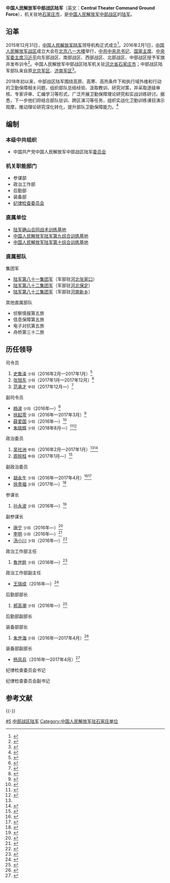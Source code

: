 {{Infobox military unit
|unit_name=中国人民解放军中部战区陆军
|image=[[File:Ground_Force_Flag_of_the_People's_Republic_of_China.svg|120px]]
|caption=[[中国人民解放军军旗|中国人民解放军陆军军旗]]
|dates=2016年至今
|country={{PRC}}
|軍種=[[中国人民解放军陆军|陆军]]
|type=中国人民解放军副战区级军种
|role=地面作战
|size=3个[[集团军|集团军]]、其他地面部队
|current_commander_label=[[司令员|司令员]]
|current_commander=[[范承才|范承才]] <small>[[中国人民解放军中将|中将]]</small>
|ceremonial_chief_label=[[政治委员|政治委员]]
|ceremonial_chief=[[周皖柱|周皖柱]] <small>[[中国人民解放军中将|中将]]</small>
|command_structure=[[中国人民解放军陆军|中国人民解放军陆军]]领导机构<br />[[中国人民解放军中部战区|中国人民解放军中部战区]]
|garrison=[[石家庄市|石家庄市]]
|colors={{color box|#FF0000}}{{color box|#008000}} [[红色|红色]]与[[绿色|绿色]]
|motto=
|equipment=
|march=《[[中国人民解放军进行曲|中国人民解放军进行曲]]》
|patron=
|notable_commanders=
|battles=
|identification_symbol=
|identification_symbol_label=臂章
}}
{{中华人民共和国军事|hidden=1 }}

'''中国人民解放军中部战区陆军'''（英文：'''Central Theater Command Ground Force'''），机关驻地[[石家庄市|石家庄市]]，是[[中国人民解放军中部战区|中国人民解放军中部战区]]的[[中国人民解放军陆军|陆军]]。

==沿革==
2015年12月31日，[[中国人民解放军陆军|中国人民解放军陆军]]领导机构正式成立<ref>{{Cite web|title=陆军领导机构火箭军战略支援部队成立大会在京举行 习近平向中国人民解放军陆军火箭军战略支援部队授予军旗并致训词|url=http://news.xinhuanet.com/politics/2016-01/01/c_1117646667.htm|accessdate=2017-10-14|date=2016-01-01|publisher=新华网|archive-date=2016-01-01|archive-url=https://web.archive.org/web/20160101131113/http://news.xinhuanet.com/politics/2016-01/01/c_1117646667.htm|dead-url=no}}</ref>。2016年2月1日，[[中国人民解放军战区|中国人民解放军战区]]成立大会在[[北京市|北京]][[八一大楼|八一大楼]]举行，[[中国共产党中央委员会总书记|中共中央总书记]]、[[中华人民共和国主席|国家主席]]、[[中央军委主席|中央军委主席]][[习近平|习近平]]向东部战区、南部战区、西部战区、北部战区、中部战区授予军旗并发布训令<ref>{{Cite news|url=http://news.xinhuanet.com/politics/2016-02/01/c_1117960554.htm|title=中国人民解放军战区成立大会在北京举行-新华网|accessdate=2017-10-14|publisher=新华网|date=2016-02-01|archive-date=2017-09-22|archive-url=https://web.archive.org/web/20170922222113/http://news.xinhuanet.com/politics/2016-02/01/c_1117960554.htm|dead-url=no}}</ref>。中国人民解放军中部战区陆军机关驻[[河北省|河北省]][[石家庄市|石家庄市]]；中部战区陆军部队来自原[[中国人民解放军北京军区|北京军区]]、[[中国人民解放军济南军区|济南军区]]<ref>{{Cite web|title=五战区陆军机关驻地曝光：中部战区为石家庄|url=http://news.qq.com/a/20160203/044554.htm|accessdate=2017-10-14|date=2016-02-03|publisher=腾讯网|archive-date=2020-11-15|archive-url=https://web.archive.org/web/20201115100407/https://news.qq.com/a/20160203/044554.htm|dead-url=no}}</ref>。

2018年初以来，中部战区陆军围绕高原、高寒、高热条件下和执行域外维和行动的卫勤保障相关问题，组织部队总结经验、汲取教训、研究对策，并采取逐级审核、专家评审、汇编学习等形式，广泛开展卫勤保障理论研究和实战训练研讨。据悉，下一步他们将结合部队驻训、跨区演习等任务，组织实战化卫勤训练课目演示观摩，推动理论研究深化转化，提升部队卫勤保障能力。<ref>{{Cite web|title=中部战区陆军最新卫勤研究成果服务实战化演训|url=http://www.xinhuanet.com/mil/2018-07/03/c_129906038.htm|accessdate=2019-09-14|date=2018-07-03|publisher=新华网|archive-date=2020-11-04|archive-url=https://web.archive.org/web/20201104183255/http://www.xinhuanet.com/mil/2018-07/03/c_129906038.htm|dead-url=no}}</ref>

==编制==
===本级中共组织===
* 中国共产党中国人民解放军中部战区陆军[[党委|委员会]]

===机关职能部门===
* 参谋部
* 政治工作部
* 后勤部
* 装备部
* [[中国共产党纪律检查机关|纪律检查委员会]]
===直属单位===
* [[中国人民解放军陆军确山合同战术训练基地|陆军确山合同战术训练基地]]
* [[中国人民解放军陆军第九综合训练基地|中国人民解放军陆军第九综合训练基地]]
* [[中国人民解放军陆军第十综合训练基地|中国人民解放军陆军第十综合训练基地]]

===直属部队===
; 集团军
*[[中国人民解放军陆军第八十一集团军|陆军第八十一集团军]]（军部驻[[河北省|河北]][[张家口市|张家口]]）
*[[中国人民解放军陆军第八十二集团军|陆军第八十二集团军]]（军部驻[[河北省|河北]][[保定市|保定]]）
*[[中国人民解放军陆军第八十三集团军|陆军第八十三集团军]]（军部驻[[河南省|河南]][[新乡市|新乡]]）

; 其他直属部队
* 侦察情报第五旅
* 信息保障第五旅
* 电子对抗第五旅
* 舟桥第三十二旅

==历任领导==
{{col-begin}}
{{col-2}}
; 司令员
# [[史鲁泽|史鲁泽]] <small>少将</small>（2016年2月—2017年1月）<ref name="sohu">{{Cite web|title=中部战区陆军司令政委亮相 驻地详细信息披露|url=http://mil.sohu.com/20160205/n436934926.shtml|accessdate=2017-10-14|date=2016-02-05|publisher=搜狐|archiveurl=https://web.archive.org/web/20200720161529/https://mil.sohu.com/20160205/n436934926.shtml|archivedate=2020-07-20|dead-url=no}}</ref>
# [[张旭东_(1962年)|张旭东]] <small>少将</small>（2017年1月—2017年12月）<ref>{{Cite web|title=陆军第39集团军原军长张旭东少将升任中部战区陆军司令员|url=http://www.thepaper.cn/newsDetail_forward_1642841|accessdate=2017-10-14|date=2017-03-19|publisher=澎湃新闻|archiveurl=https://web.archive.org/web/20201104172440/http://www.thepaper.cn/newsDetail_forward_1642841|archivedate=2020-11-04|dead-url=no}}</ref>
# [[范承才|范承才]] <small>中将</small>（2017年12月—）<ref>{{cite web|title=76军军长范承才少将升任中部战区陆军司令员|url=http://news.sina.com.cn/o/2018-01-03/doc-ifyqinzs8310464.shtml|accessdate=2018-01-04|work=新浪|archiveurl=https://web.archive.org/web/20201104151327/http://news.sina.com.cn/o/2018-01-03/doc-ifyqinzs8310464.shtml|archivedate=2020-11-04|dead-url=no}}</ref>

; 副司令员
* [[杨波_(少将)|杨波]] <small>少将</small>（2016年—）<ref>{{Cite news|url=http://china.caixin.com/2016-03-13/100919678.html|title=杨波任中部战区陆军副司令员|accessdate=2017-10-14|publisher=财新网|date=2016-03-13|archivedate=2020-11-04|archiveurl=https://web.archive.org/web/20201104071149/http://china.caixin.com/2016-03-13/100919678.html|dead-url=no}}</ref>
* [[徐起零|徐起零]] <small>少将</small>（2016年—2017年3月）<ref>{{Cite web|title=徐起零任中部战区陆军副司令 曾为54军参谋长|url=http://mil.sohu.com/20160728/n461373810.shtml|accessdate=2017-10-14|date=2016-07-28|publisher=搜狐|archiveurl=https://web.archive.org/web/20200720161544/https://mil.sohu.com/20160728/n461373810.shtml|archivedate=2020-07-20|dead-url=no}}</ref>
* [[薛爱国|薛爱国]] <small>少将</small>（2016年—）<ref>{{Cite web|title=第27集团军军长薛爱国调任中部战区陆军副司令员(图)|url=http://news.ifeng.com/a/20160903/49892312_0.shtml|accessdate=2017-10-14|date=2016-09-03|publisher=凤凰网|archiveurl=https://web.archive.org/web/20200517221715/https://news.ifeng.com/a/20160903/49892312_0.shtml|archivedate=2020-05-17|dead-url=no}}</ref>
* [[朱晓辉_(解放军)|朱晓辉]] <small>少将</small>（2018年8月—）<ref>{{Cite web|title=陆军第72集团军首任军长朱晓辉少将已履新中部战区陆军|url=https://www.thepaper.cn/newsDetail_forward_2313130|access-date=2021-08-23|date=2018-08-02|work=澎湃新闻|archive-date=2021-12-08|archive-url=https://web.archive.org/web/20211208180700/https://www.thepaper.cn/newsDetail_forward_2313130}}</ref><ref>{{Cite web|title=【“国际军事比赛-2021”明日开赛】本台专访中国陆军办赛领导小组副组长朱晓辉少将|url=http://www.js7tv.cn/video/202108_255615.html|access-date=2021-08-23|date=2021-08-21|work=中国军视网|archive-date=2021-08-23|archive-url=https://web.archive.org/web/20210823030330/http://www.js7tv.cn/video/202108_255615.html}}</ref>
{{col-2}}
; 政治委员
# [[吴社洲|吴社洲]] <small>中将</small>（2016年2月—2017年1月）<ref name="sohu" /><ref>{{Cite web|title=吴社洲已任西部战区政委，此前担任中部战区副政委|url=http://www.guancha.cn/politics/2017_01_25_391258.shtml|accessdate=2017-01-25|date=2017-01-25|work=观察者网|archiveurl=https://web.archive.org/web/20201108094729/https://www.guancha.cn/politics/2017_01_25_391258.shtml|archivedate=2020-11-08|dead-url=no}}</ref>
# [[周皖柱|周皖柱]] <small>中将</small>（2017年1月—）<ref>{{Cite web|title=第12集团军原政委周皖柱履新中部战区陆军|url=http://china.caixin.com/2017-03-22/101068936.html|accessdate=2017-03-22|date=2017-03-22|work=财新网|archiveurl=https://web.archive.org/web/20201104160517/http://china.caixin.com/2017-03-22/101068936.html|archivedate=2020-11-04|dead-url=no}}</ref>

; 副政治委员
* [[胡永生|胡永生]] <small>少将</small>（2016年—2017年4月）<ref>{{Cite web|title=原总装备部31基地政委胡永生少将任中部战区陆军副政委|url=http://www.thepaper.cn/newsDetail_forward_1506271|accessdate=2017-10-14|date=2016-07-30|publisher=澎湃新闻|archiveurl=https://web.archive.org/web/20201104114447/http://www.thepaper.cn/newsDetail_forward_1506271|archivedate=2020-11-04|dead-url=no}}</ref><ref>{{cite web|title=中部战区陆军副政委胡永生少将调任河南省军区政委|url=http://www.thepaper.cn/newsDetail_forward_1679205|accessdate=2017-05-07|publisher=澎湃新闻|archiveurl=https://web.archive.org/web/20201104152114/http://www.thepaper.cn/newsDetail_forward_1679205|archivedate=2020-11-04|dead-url=no}}</ref>
* [[徐贵福|徐贵福]] <small>少将</small>（2017年—）<ref>{{Cite web|title=原40集团军政委徐贵福改任中部战区陆军副政委|url=http://www.thepaper.cn/newsDetail_forward_1740065|accessdate=2017-07-26|date=2017-07-23|publisher=澎湃新闻|archiveurl=https://web.archive.org/web/20201104144236/http://www.thepaper.cn/newsDetail_forward_1740065|archivedate=2020-11-04|dead-url=no}}</ref>
{{col-end}}
{{col-begin}}
{{col-2}}
; 参谋长
# [[孙永波_(解放军)|孙永波]] <small>少将</small>（2016年—）<ref>{{Cite web|url=http://mil.sohu.com/20160830/n466751908.shtml|title=孙永波任中部战区陆军参谋长 曾为39军副军长|date=2016-08-30|publisher=搜狐|accessdate=2017-02-20|archivedate=2020-07-20|archiveurl=https://web.archive.org/web/20200720161620/https://mil.sohu.com/20160830/n466751908.shtml|dead-url=no}}</ref>

; 副参谋长
* [[唐宁_(解放军)|唐宁]] <small>少将</small>（2016年—）<ref>{{Cite web|url=http://news.ifeng.com/a/20160514/48771269_0.shtml|title=唐宁少将调任中部战区陆军副参谋长|date=2016-05-14|publisher=凤凰网|accessdate=2017-02-20|archivedate=2020-05-16|archiveurl=https://web.archive.org/web/20200516100921/https://news.ifeng.com/a/20160514/48771269_0.shtml|dead-url=no}}</ref>
* [[李明_(中部战区陆军)|李明]] <small>少将</small>（2016年—）<ref>{{Cite web|url=http://www.hg.gov.cn/art/2016/7/10/art_34_91021.html|title=中部战区司令员韩卫国深入黄冈指导救灾慰问官兵|date=2016-07-10|publisher=中国黄冈|accessdate=2017-02-20|archivedate=2020-07-20|archiveurl=https://web.archive.org/web/20200720161627/http://www.hg.gov.cn/art/2016/7/10/art_34_91021.html|dead-url=no}}</ref>
* [[汤小川|汤小川]] <small>少将</small>（2016年—）<ref>{{Cite web|url=http://mil.sohu.com/20160913/n468322476.shtml|title=汤小川出任中部战区陆军副参谋长 跻身副军级|date=2016-09-13|publisher=搜狐|accessdate=2017-02-20|archivedate=2020-07-20|archiveurl=https://web.archive.org/web/20200720161635/https://mil.sohu.com/20160913/n468322476.shtml|dead-url=no}}</ref>
{{col-2}}
; 政治工作部主任
# [[鲁世胜|鲁世胜]] <small>少将</small>（2016年—）<ref>{{Cite web|title=鲁世胜调任中部战区陆军政治工作部主任，王成蔚任65军政委|url=http://news.163.com/16/0807/10/BTS3AB7N00014SEH.html|accessdate=2017-02-20|date=2016-08-07|publisher=澎湃新闻|archiveurl=https://web.archive.org/web/20170221011245/http://news.163.com/16/0807/10/BTS3AB7N00014SEH.html|archivedate=2017-02-21|dead-url=yes}}</ref>

; 政治工作部副主任
* [[王瑞成|王瑞成]]（2016年—）<ref>{{Cite web|title=王瑞成出任中部战区陆军政治工作部副主任|url=http://military.china.com/news/568/20170220/30268998.html|accessdate=2017-02-20|date=2017-02-20|publisher=中华网|archiveurl=https://web.archive.org/web/20201104043836/http://military.china.com/news/568/20170220/30268998.html|archivedate=2020-11-04|dead-url=no}}</ref>
{{col-end}}
{{col-begin}}
{{col-2}}
; 后勤部部长
# [[郝高潮|郝高潮]] <small>少将</small>（2016年—）<ref>{{Cite web|url=http://mil.sohu.com/20160310/n439962503.shtml|title=郝高潮少将赴中部战区陆军履新 任后勤部部长|date=2016-03-10|publisher=搜狐|accessdate=2017-02-20|archivedate=2020-07-20|archiveurl=https://web.archive.org/web/20200720161638/https://mil.sohu.com/20160310/n439962503.shtml|dead-url=no}}</ref>

; 后勤部副部长

{{col-2}}
; 装备部部长
# [[朱世海|朱世海]] <small>少将</small>（2016年—2017年4月）<ref>{{Cite web|url=http://mt.sohu.com/20170423/n490353519.shtml|title=中央任命来了〔2017.04.23〕全国31省区市最新党委宣传部长名单|date=2017-04-23|publisher=搜狐|accessdate=2017-10-14}}</ref>

; 装备部副部长
* [[杨凤兵|杨凤兵]]（2016年—2017年4月）<ref>{{Cite web|url=http://www.thepaper.cn/newsDetail_forward_1679508|title=中部战区陆军装备部原副部长杨凤兵主动提出向省军区平职交流|date=2017-05-07|publisher=澎湃新闻|accessdate=2017-10-14|archivedate=2020-11-04|archiveurl=https://web.archive.org/web/20201104131800/http://www.thepaper.cn/newsDetail_forward_1679508|dead-url=no}}</ref>
{{col-end}}

; 纪律检查委员会书记

; 纪律检查委员会副书记

==参考文献==
{{reflist|2}}
{{-}}
{{PLA Military Region}}
{{中国人民解放军陆军}}
[[Category:中国人民解放军各战区陆军|#5]]
[[Category:中部战区陆军|]]
[[Category:中国人民解放军驻石家庄单位|Category:中国人民解放军驻石家庄单位]]